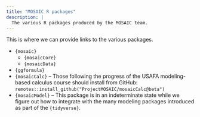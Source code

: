 ```yaml
---
title: "MOSAIC R packages"
description: |
  The various R packages produced by the MOSAIC team.
---
```


This is where we can provide links to the various packages.

* `{mosaic}`
    - `{mosaicCore}`
    - `{mosaicData}`
* `{ggformula}`
* `{mosaicCalc}` -- Those following the progress of the USAFA modeling-based calculus course should install from GitHub: `remotes::install_github("ProjectMOSAIC/mosaicCalc@beta")`
* `{mosaicModel}` -- This package is in an indeterminate state while we figure out how to integrate with the many modeling packages introduced as part of the `{tidyverse}`.
